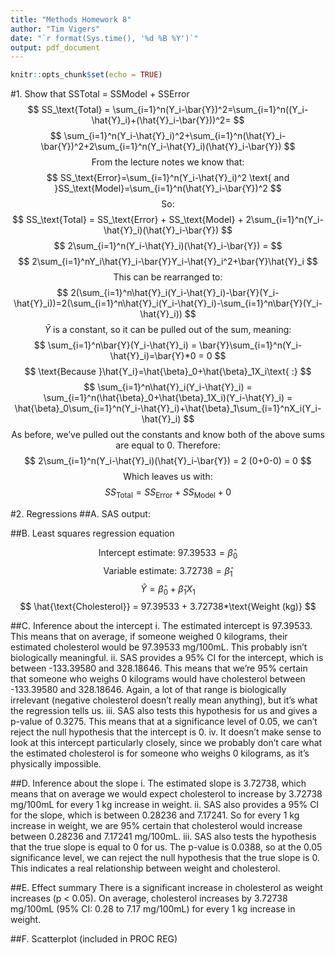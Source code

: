 ```yaml
---
title: "Methods Homework 8"
author: "Tim Vigers"
date: "`r format(Sys.time(), '%d %B %Y')`"
output: pdf_document
---
```


```r
knitr::opts_chunk$set(echo = TRUE)
```

#1. Show that SSTotal = SSModel + SSError
$$
SS_\text{Total} = \sum_{i=1}^n(Y_i-\bar{Y})^2=\sum_{i=1}^n((Y_i-\hat{Y}_i)+(\hat{Y}_i-\bar{Y}))^2=
$$
$$
\sum_{i=1}^n(Y_i-\hat{Y}_i)^2+\sum_{i=1}^n(\hat{Y}_i-\bar{Y})^2+2\sum_{i=1}^n(Y_i-\hat{Y}_i)(\hat{Y}_i-\bar{Y})
$$
$$
\text{From the lecture notes we know that:}
$$
$$
SS_\text{Error}=\sum_{i=1}^n(Y_i-\hat{Y}_i)^2
\text{ and }SS_\text{Model}=\sum_{i=1}^n(\hat{Y}_i-\bar{Y})^2
$$
$$
\text{So: }
$$
$$
SS_\text{Total} = SS_\text{Error} + SS_\text{Model} + 2\sum_{i=1}^n(Y_i-\hat{Y}_i)(\hat{Y}_i-\bar{Y})
$$
$$
2\sum_{i=1}^n(Y_i-\hat{Y}_i)(\hat{Y}_i-\bar{Y}) =
$$
$$
2\sum_{i=1}^nY_i\hat{Y}_i-\bar{Y}Y_i-\hat{Y}_i^2+\bar{Y}\hat{Y}_i
$$
$$
\text{This can be rearranged to:}
$$
$$
2(\sum_{i=1}^n\hat{Y}_i(Y_i-\hat{Y}_i)-\bar{Y}(Y_i-\hat{Y}_i))=2(\sum_{i=1}^n\hat{Y}_i(Y_i-\hat{Y}_i)-\sum_{i=1}^n\bar{Y}(Y_i-\hat{Y}_i))
$$
$$
\bar{Y}\text{ is a constant, so it can be pulled out of the sum, meaning: }
$$
$$
\sum_{i=1}^n\bar{Y}(Y_i-\hat{Y}_i) = \bar{Y}\sum_{i=1}^n(Y_i-\hat{Y}_i)=\bar{Y}*0 = 0
$$
$$
\text{Because }\hat{Y_i}=\hat{\beta}_0+\hat{\beta}_1X_i\text{ :}
$$
$$
\sum_{i=1}^n\hat{Y}_i(Y_i-\hat{Y}_i) = \sum_{i=1}^n(\hat{\beta}_0+\hat{\beta}_1X_i)(Y_i-\hat{Y}_i) = \hat{\beta}_0\sum_{i=1}^n(Y_i-\hat{Y}_i)+\hat{\beta}_1\sum_{i=1}^nX_i(Y_i-\hat{Y}_i)
$$
$$
\text{As before, we've pulled out the constants and know both of the above sums are equal to 0. Therefore: }
$$
$$
2\sum_{i=1}^n(Y_i-\hat{Y}_i)(\hat{Y}_i-\bar{Y}) = 2 (0+0-0) = 0
$$
$$
\text{Which leaves us with: }
$$
$$
SS_\text{Total} = SS_\text{Error} + SS_\text{Model} + 0
$$

#2. Regressions
##A. SAS output:
\pagebreak

##B. Least squares regression equation

$$
\text{Intercept estimate: } 97.39533 = \hat{\beta}_0
$$
$$
\text{Variable estimate: } 3.72738 = \hat{\beta}_1
$$
$$
\hat{Y} = \hat{\beta}_0 + \hat{\beta}_1X_1
$$
$$
\hat{\text{Cholesterol}} = 97.39533 + 3.72738*\text{Weight (kg)}
$$

##C. Inference about the intercept
i. The estimated intercept is 97.39533. This means that on average, if someone weighed 0 kilograms, their estimated cholesterol would be 97.39533 mg/100mL. This probably isn't biologically meaningful.
ii. SAS provides a 95% CI for the intercept, which is between -133.39580 and 328.18646. This means that we're 95% certain that someone who weighs 0 kilograms would have cholesterol between -133.39580 and 328.18646. Again, a lot of that range is biologically irrelevant (negative cholesterol doesn't really mean anything), but it's what the regression tells us. 
iii. SAS also tests this hypothesis for us and gives a p-value of 0.3275. This means that at a significance level of 0.05, we can't reject the null hypothesis that the intercept is 0.
iv. It doesn't make sense to look at this intercept particularly closely, since we probably don't care what the estimated cholesterol is for someone who weighs 0 kilograms, as it's physically impossible.

##D. Inference about the slope
i. The estimated slope is 3.72738, which means that on average we would expect cholesterol to increase by 3.72738 mg/100mL for every 1 kg increase in weight.
ii. SAS also provides a 95% CI for the slope, which is between 0.28236 and 7.17241. So for every 1 kg increase in weight, we are 95% certain that cholesterol would increase between 0.28236 and 7.17241 mg/100mL.
iii. SAS also tests the hypothesis that the true slope is equal to 0 for us. The p-value is 0.0388, so at the 0.05 significance level, we can reject the null hypothesis that the true slope is 0. This indicates a real relationship between weight and cholesterol.

##E. Effect summary
There is a significant increase in cholesterol as weight increases (p < 0.05). On average, cholesterol increases by 3.72738 mg/100mL (95% CI: 0.28 to 7.17 mg/100mL) for every 1 kg increase in weight.

##F. Scatterplot (included in PROC REG)
\pagebreak